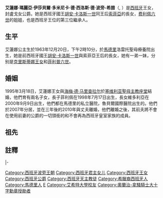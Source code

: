 {{Infobox royalty
| name = 艾蓮娜·德·波旁<br/><sub>{{lang|es|Elena de Borbón}}</sub>
| title = 西班牙王女（Infanta de España）<br/>盧戈女公爵（Duquesa de Lugo） 
| image = L’infante Hélène d’Espagne, duchesse de Lugo en 2011.jpg
| spouse = {{marriage|[[海梅·德·马里查拉尔|海梅·德·马里查拉尔]]|1995|2010|}}
| royal house  =[[波旁王朝|波旁王朝]]（[[西班牙波旁王朝|西班牙分支]]）
| othertitles  =
| issue  =   [[費利佩·德·馬利查勒|費利佩·德·馬利查勒]]<br/>[[維多莉亞·德·馬利查勒|維多莉亞·德·馬利查勒]]
| full name = 艾蓮娜·瑪麗亞·伊莎貝爾·多米尼卡·德·西洛斯·德·波旁-希臘<br>Elena María Isabel Dominica de Silos de Borbón y de Grecia
| father = [[胡安·卡洛斯一世|胡安·卡洛斯一世]]
| mother = [[希臘的索菲亞|希臘的索菲亞]]
| birth_date = {{birth date and age|1963|12|20|}}
| birth_place = {{SPA}}[[馬德里|馬德里]]洛雷托聖母療養中心
| date of death  = 
| place of death = 
}}
{{Spanish Royal Family}}
{{Spanish name 2|Borbón|Grecia}}
'''艾蓮娜·瑪麗亞·伊莎貝爾·多米尼卡·德·西洛斯·德·波旁-希腊'''（'''{{lang|es|Elena María Isabel Dominica de Silos de Borbón y de Grecia}}''', {{bd|1963年|12月20日|catIdx=E}}）是[[西班牙|西班牙]]王女{{notetag|[[西班牙語|西班牙語]]裡[[Infanta|Infanta]]是[[皇女|君主女兒]]的头衔，而Princesa（[[公主|公主]]）則是需經過冊封的爵位}}，封盧戈女公爵。她是西班牙國王[[胡安·卡洛斯一世|胡安·卡洛斯一世]]同王后[[索菲亞_(西班牙王后)|索菲亞]]的長女，[[费利佩六世|费利佩六世]]的姐姐，也是西班牙王位的第三位繼承人。

==生平==
艾蓮娜公主生於1963年12月20日，下午2時10分，於[[馬德里|馬德里]]洛雷托聖母療養院出生，她是前西班牙國王[[胡安·卡洛斯一世|胡安·卡洛斯一世]]與索菲亞王后的長女，她有一弟一妹，分别是[[克里斯蒂娜_(西班牙王女)|克里斯蒂娜王女]]和[[費利佩六世|菲利普六世]]。

==婚姻==
1995年3月18日，艾蓮娜王女與[[海梅·德·马里查拉尔|海梅·德·马里查拉尔]]於[[塞维利亚聖母主教座堂|塞维利亚聖母主教座堂]]結婚，他們育有兩名子女，長子菲利佩在1998年7月17日出生，長女維多利亞在2000年9月9日出生，他們都在馬德里的私立醫院，魯貝爾國際醫院出生的。他們於2007年分居，並在三年後的2010年與丈夫離婚，他們離婚之後，其前夫將不會在使用前妻的公爵的一切頭銜的和不會再為西班牙皇室家族的成員。

==祖先==
{{Ahnentafel top|先祖}}<center>
{{ahnentafel-compact5
|style = font-size: 85%;
|boxstyle_1=background-color: #fcc;
|boxstyle_2=background-color: #fb9;
|boxstyle_3=background-color: #ffc;
|boxstyle_4=background-color: #bfc;
|boxstyle_5=background-color: #9fe;
|1= '''盧戈女公爵艾蓮娜王女'''
|2= '''父：'''西班牙国王[[胡安·卡洛斯一世|胡安·卡洛斯一世]]
|3= '''母：'''西班牙王后[[索菲娅_(西班牙王后)|索菲娅]]
|4= '''祖父：'''[[巴塞罗那伯爵|巴塞罗那伯爵]][[胡安·德·波旁|胡安亲王]]
|5= '''祖母：'''伯爵夫人[[玛利亚·玛塞迪斯公主|玛利亚·玛塞迪斯公主]]
|6= '''外祖父：'''希腊国王[[保罗一世_(希腊)|保罗一世]]
|7= '''外祖母：'''希腊王后[[费德莉卡_(希腊王后)|费德莉卡]]
|8= '''曾祖父：'''西班牙国王[[阿方索十三世|阿方索十三世]]
|9= '''曾祖母：'''西班牙王后[[维多利亚·尤金妮亚公主_(巴腾堡)|维多利亚·尤金妮亚]]
|10= '''外曾祖父：'''[[两西西里王国|两西西里]][[卡洛斯_(波旁-两西西里)|卡洛斯王子]]
|11= '''外曾祖母：'''[[奥尔良|奥尔良]][[路易丝_(奥尔良公主)|路易丝公主]]
|12= '''外曾祖父：'''希腊国王[[康斯坦丁一世_(希腊)|康斯坦丁一世]]
|13= '''外曾祖母：'''希腊王后[[索菲_(普鲁士公主)|索菲]]
|14= '''外曾祖父：'''[[不伦瑞克公爵|不伦瑞克公爵]][[恩斯特·奥古斯特三世|恩斯特·奥古斯特]]
|15= '''外曾祖母：'''公爵夫人[[维多利亚·路易丝_(普鲁士公主)|维多利亚·路易丝公主]]
|16= '''高祖父：'''西班牙国王[[阿方索十二世|阿方索十二世]]
|17= '''高祖母：'''西班牙王后[[玛丽亚·克里斯蒂娜，西班牙王后及奥地利公主|玛丽亚·克里斯蒂娜]]
|18= '''外高祖父：'''[[巴滕堡|巴滕堡]][[亨利王子_(巴滕堡)|亨利王子]]
|19= '''外高祖母：'''[[英国|英国]][[贝翠丝公主_(英国)|贝翠丝公主]]
|20= '''外高祖父：'''[[卡塞塔|卡塞塔]]伯爵[[阿方索_(两西西里)|阿方索王子]]
|21= '''外高祖母：'''伯爵夫人{{le|玛丽亚·安东尼塔公主 (波旁-两西西里)|Princess Maria Antonietta of Bourbon-Two Sicilies|玛丽亚·安东尼塔公主}}
|22= '''外高祖父：'''[[巴黎伯爵|巴黎伯爵]][[菲利普王子_(巴黎伯爵)|菲利普王子]]
|23= '''外高祖母：'''伯爵夫人{{le|玛丽·伊莎贝尔公主 (奥尔良)|Princess Marie Isabelle of Orléans|玛丽·伊莎贝尔公主}}
|24= '''外高祖父：'''希腊国王[[乔治一世_(希腊)|乔治一世]]
|25= '''外高祖母：'''希腊王后[[奥尔加王后_(希腊)|奥尔加]]
|26= '''外高祖父：'''德意志皇帝[[腓特烈三世_(普鲁士)|腓特烈三世]]
|27= '''外高祖母：'''德意志皇后[[維多利亞長公主|維多利亞長公主]]
|28= '''外高祖父：'''汉诺威王储[[恩斯特·奥古斯特二世|恩斯特·奥古斯特]]
|29= '''外高祖母：'''汉诺威王储妃[[提拉_(丹麦公主)|提拉公主]]
|30= '''外高祖父：'''德意志皇帝[[威廉一世_(德国)|威廉一世]]
|31= '''外高祖母：'''德意志皇后[[奥古斯塔·维多莉亚|奥古斯塔·维多莉亚]]
}}</center>
{{ahnentafel bottom}}

==註釋==
{{Reflist|1|list={{noteFoot}}}}
{{S-start}}
{{S-hou|[[西班牙波旁王朝|西班牙波旁王朝]]|1963年|12月20日}}
{{S-roy|西班牙王室}}
|-
{{s-bef|before=[[蘇菲亞_(西班牙公主)|蘇菲亞公主]]}}
{{s-ttl|title=西班牙王位繼承順序|years=第3位}}
{{s-aft|after=[[費利佩·德·馬利查勒|費利佩·德·馬利查勒]]}}
{{S-end}}
{{DEFAULTSORT:E}}
[[Category:西班牙波旁王朝|Category:西班牙波旁王朝]]
[[Category:西班牙君主女儿|Category:西班牙君主女儿]]
[[Category:西班牙王女|Category:西班牙王女]]
[[Category:西班牙公爵|Category:西班牙公爵]]
[[Category:西班牙天主教徒|Category:西班牙天主教徒]]
[[Category:希臘裔西班牙人|Category:希臘裔西班牙人]]
[[Category:馬德里人|Category:馬德里人]]
[[Category:卡洛斯三世大十字勋章持有人|E]]
[[Category:艾希特大學校友|Category:艾希特大學校友]]
[[Category:奧蘭治-拿騷騎士大十字勳章授勛者|Category:奧蘭治-拿騷騎士大十字勳章授勛者]]